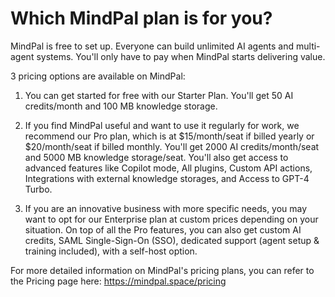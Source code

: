 # Which MindPal plan is for you?

MindPal is free to set up. Everyone can build unlimited AI agents and multi-agent systems. You'll only have to pay when MindPal starts delivering value.

3 pricing options are available on MindPal:

1. You can get started for free with our Starter Plan. You'll get 50 AI credits/month and 100 MB knowledge storage.

2. If you find MindPal useful and want to use it regularly for work, we recommend our Pro plan, which is at $15/month/seat if billed yearly or $20/month/seat if billed monthly. You'll get 2000 AI credits/month/seat and 5000 MB knowledge storage/seat. You'll also get access to advanced features like Copilot mode, All plugins, Custom API actions, Integrations with external knowledge storages, and Access to GPT-4 Turbo.

3. If you are an innovative business with more specific needs, you may want to opt for our Enterprise plan at custom prices depending on your situation. On top of all the Pro features, you can also get custom AI credits, SAML Single-Sign-On (SSO), dedicated support (agent setup & training included), with a self-host option.

For more detailed information on MindPal's pricing plans, you can refer to the Pricing page here: https://mindpal.space/pricing


<PageFooter />

